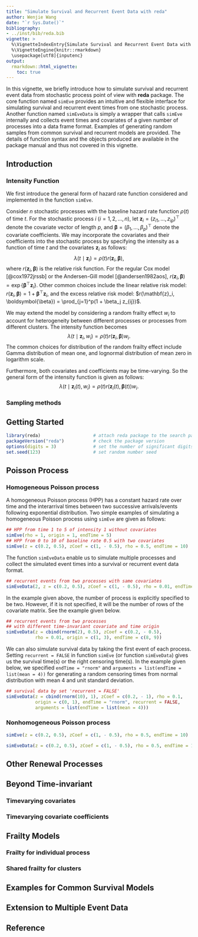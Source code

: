 ```yaml
---
title: "Simulate Survival and Recurrent Event Data with reda"
author: Wenjie Wang
date: "`r Sys.Date()`"
bibliography:
- ../inst/bib/reda.bib
vignette: >
  %\VignetteIndexEntry{Simulate Survival and Recurrent Event Data with reda}
  %\VignetteEngine{knitr::rmarkdown}
  \usepackage[utf8]{inputenc}
output:
  rmarkdown::html_vignette:
    toc: true
---
```



In this vignette, we briefly introduce how to simulate survival and recurrent
event data from stochastic process point of view with **reda** package.  The
core function named `simEve` provides an intuitive and flexible interface for
simulating survival and recurrent event times from one stochastic process.
Another function named `simEveData` is simply a wrapper that calls `simEve`
internally and collects event times and covariates of a given number of
processes into a data frame format.  Examples of generating random samples from
common survival and recurrent models are provided. The details of function
syntax and the objects produced are available in the package manual and thus not
covered in this vignette.


## Introduction {#intro}

### Intensity Function {#intensity}

We first introduce the general form of hazard rate function considered and
implemented in the function `simEve`.


Consider $n$ stochastic processes with the baseline hazard rate function
$\rho(t)$ of time $t$.  For the stochastic process $i$ ($i=1,2,\ldots,n$), let
$\mathbf{z}_i=(z_{i1},\ldots,z_{ip})^{\top}$ denote the covariate vector of
length $p$, and $\boldsymbol{\beta}=(\beta_1,\ldots,\beta_p)^{\top}$ denote the
covariate coefficients.  We may incorporate the covariates and their
coefficients into the stochastic process by specifying the intensity as a
function of time $t$ and the covariates $\mathbf{z}_i$ as follows: $$\lambda(t
\mid \mathbf{z}_i) = \rho(t) r(\mathbf{z}_i, \boldsymbol{\beta}),$$ where
$r(\mathbf{z}_i, \boldsymbol{\beta})$ is the relative risk function. For the
regular Cox model [@cox1972jrssb] or the Andersen-Gill model [@andersen1982aos],
$r(\mathbf{z}_i, \boldsymbol{\beta})=
\exp\{\boldsymbol{\beta}^{\top}\mathbf{z}_i\}$. Other common choices include the
linear relative risk model: $r(\mathbf{z}_i, \boldsymbol{\beta}) = 1 +
\boldsymbol{\beta}^{\top}\mathbf{z}_i$, and the excess relative risk model:
$r(\mathbf{z}_i, \boldsymbol{\beta}) = \prod_{j=1}^p(1 + \beta_j z_{ij})$.


We may extend the model by considering a random frailty effect $w_i$ to account
for heterogeneity between different processes or processes from different
clusters. The intensity function becomes $$\lambda(t \mid \mathbf{z}_i, w_i) =
\rho(t) r(\mathbf{z}_i, \boldsymbol{\beta}) w_i.$$ The common choices for
distribution of the random frailty effect include Gamma distribution of mean
one, and lognormal distribution of mean zero in logarithm scale.


Furthermore, both covariates and coefficients may be time-varying. So the
general form of the intensity function is given as follows: $$\lambda(t \mid
\mathbf{z}_i(t), w_i) = \rho(t) r(\mathbf{z}_i(t), \boldsymbol{\beta}(t)) w_i.$$


### Sampling methods



## Getting Started {#getting-started}

```r
library(reda)                    # attach reda package to the search path
packageVersion("reda")           # check the package version
options(digits = 3)              # set the number of significant digits to print
set.seed(123)                    # set random number seed
```

## Poisson Process {#poisson-process}

### Homogeneous Poisson process {#hpp}

A homogeneous Poisson process (HPP) has a constant hazard rate over time and the
interarrival times between two successive arrivals/events following exponential
distribution.  Two simple examples of simulating a homogeneous Poisson process
using `simEve` are given as follows:

```r
## HPP from time 1 to 5 of intensity 1 without covariates
simEve(rho = 1, origin = 1, endTime = 5)
## HPP from 0 to 10 of baseline rate 0.5 with two covariates
simEve(z = c(0.2, 0.5), zCoef = c(1, - 0.5), rho = 0.5, endTime = 10)
```

The function `simEveData` enable us to simulate multiple processes and collect
the simulated event times into a survival or recurrent event data format.

```r
## recurrent events from two processes with same covariates
simEveData(2, z = c(0.2, 0.5), zCoef = c(1, - 0.5), rho = 0.01, endTime = 5)
```

In the example given above, the number of process is explicitly specified to be
two.  However, if it is not specified, it will be the number of rows of the
covariate matrix. See the example given below.

```r
## recurrent events from two processes
## with different time-invariant covariate and time origin
simEveData(z = cbind(rnorm(2), 0.5), zCoef = c(0.2, - 0.5),
           rho = 0.01, origin = c(1, 3), endTime = c(8, 9))
```

We can also simulate survival data by taking the first event of each process.
Setting `recurrent = FALSE` in function `simEve` (or function `simEveData`)
gives us the survival time(s) or the right censoring time(s).  In the example
given below, we specified `endTime = "rnorm"` and `arguments = list(endTime =
list(mean = 4))` for generating a random censoring times from normal
distribution with mean 4 and unit standard deviation.

```r
## survival data by set 'recurrent = FALSE'
simEveData(z = cbind(rnorm(10), 1), zCoef = c(0.2, - 1), rho = 0.1,
           origin = c(0, 1), endTime = "rnorm", recurrent = FALSE,
           arguments = list(endTime = list(mean = 4)))
```


### Nonhomogeneous Poisson process {#nhpp}

```r
simEve(z = c(0.2, 0.5), zCoef = c(1, - 0.5), rho = 0.5, endTime = 10)
```

```r
simEveData(z = c(0.2, 0.5), zCoef = c(1, - 0.5), rho = 0.5, endTime = 10)
```

## Other Renewal Processes {#renewal-processes}

## Beyond Time-invariant

### Timevarying covariates

### Timevarying covariate coefficients


## Frailty Models {#frailty}

### Frailty for individual process {#individual-frailty}

### Shared frailty for clusters {#shared-frailty}


## Examples for Common Survival Models {#common-dist}


## Extension to Multiple Event Data {#multiple-event}



## Reference
